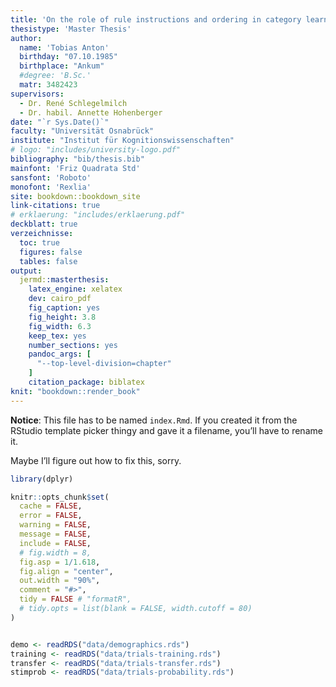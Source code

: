 ```yaml
---
title: 'On the role of rule instructions and ordering in category learning'
thesistype: 'Master Thesis'
author:
  name: 'Tobias Anton'
  birthday: "07.10.1985"
  birthplace: "Ankum"
  #degree: 'B.Sc.'
  matr: 3482423
supervisors:
  - Dr. René Schlegelmilch
  - Dr. habil. Annette Hohenberger
date: "`r Sys.Date()`"
faculty: "Universität Osnabrück"
institute: "Institut für Kognitionswissenschaften"
# logo: "includes/university-logo.pdf"
bibliography: "bib/thesis.bib"
mainfont: 'Friz Quadrata Std'
sansfont: 'Roboto'
monofont: 'Rexlia'
site: bookdown::bookdown_site
link-citations: true
# erklaerung: "includes/erklaerung.pdf"
deckblatt: true
verzeichnisse:
  toc: true
  figures: false
  tables: false
output:
  jermd::masterthesis:
    latex_engine: xelatex
    dev: cairo_pdf
    fig_caption: yes
    fig_height: 3.8
    fig_width: 6.3
    keep_tex: yes
    number_sections: yes
    pandoc_args: [
      "--top-level-division=chapter"
    ]
    citation_package: biblatex
knit: "bookdown::render_book"
---
```


<!--
Edit these lines as appropriate.
The actual thesis content is in several Rmd files.

You'll need to edit the _bookdown.yml file to set the order in which you'd like them to appear.
-->

**Notice**: This file has to be named `index.Rmd`. If you created it from the RStudio template picker thingy and gave it a filename, you'll have to rename it.

Maybe I'll figure out how to fix this, sorry. 

```r
library(dplyr) 

knitr::opts_chunk$set(
  cache = FALSE,
  error = FALSE,
  warning = FALSE,
  message = FALSE,
  include = FALSE,
  # fig.width = 8,
  fig.asp = 1/1.618,
  fig.align = "center",
  out.width = "90%",
  comment = "#>",
  tidy = FALSE # "formatR",
  # tidy.opts = list(blank = FALSE, width.cutoff = 80)
)


demo <- readRDS("data/demographics.rds")
training <- readRDS("data/trials-training.rds")
transfer <- readRDS("data/trials-transfer.rds")
stimprob <- readRDS("data/trials-probability.rds")
```

